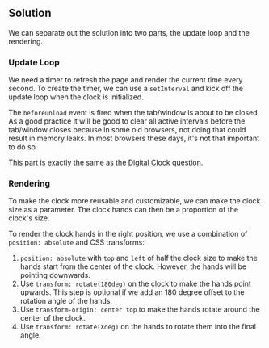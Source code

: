 
## Solution

We can separate out the solution into two parts, the update loop and the rendering.

### Update Loop

We need a timer to refresh the page and render the current time every second. To create the timer, we can use a `setInterval` and kick off the update loop when the clock is initialized.

The `beforeunload` event is fired when the tab/window is about to be closed. As a good practice it will be good to clear all active intervals before the tab/window closes because in some old browsers, not doing that could result in memory leaks. In most browsers these days, it's not that important to do so.

This part is exactly the same as the [Digital Clock](/questions/user-interface/digital-clock) question.

### Rendering

To make the clock more reusable and customizable, we can make the clock size as a parameter. The clock hands can then be a proportion of the clock's size.

To render the clock hands in the right position, we use a combination of `position: absolute` and CSS transforms:

1. `position: absolute` with `top` and `left` of half the clock size to make the hands start from the center of the clock. However, the hands will be pointing downwards.
1. Use `transform: rotate(180deg)` on the clock to make the hands point upwards. This step is optional if we add an 180 degree offset to the rotation angle of the hands.
1. Use `transform-origin: center top` to make the hands rotate around the center of the clock.
1. Use `transform: rotate(Xdeg)` on the hands to rotate them into the final angle.

<TestCases />
<Notes />

